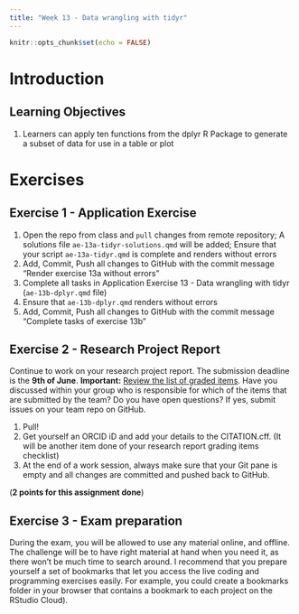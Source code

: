 ```yaml
---
title: "Week 13 - Data wrangling with tidyr"
---
```


<script defer data-domain="rbtl-fs22.github.io/website" src="https://plausible.io/js/plausible.js"></script>

```r
knitr::opts_chunk$set(echo = FALSE)
```

# Introduction

## Learning Objectives

1. Learners can apply ten functions from the dplyr R Package to generate a subset of data for use in a table or plot

# Exercises

## Exercise 1 - Application Exercise

1. Open the repo from class and `pull` changes from remote repository; A solutions file `ae-13a-tidyr-solutions.qmd` will be added; Ensure that your script `ae-13a-tidyr.qmd` is complete and renders without errors
2. Add, Commit, Push all changes to GitHub with the commit message "Render exercise 13a without errors"
3. Complete all tasks in Application Exercise 13 - Data wrangling with tidyr (`ae-13b-dplyr.qmd` file) 
4. Ensure that `ae-13b-dplyr.qmd` renders without errors
5. Add, Commit, Push all changes to GitHub with the commit message "Complete tasks of exercise 13b"

## Exercise 2 - Research Project Report

Continue to work on your research project report. The submission deadline is the **9th of June**. **Important:** [Review the list of graded items](https://github.com/rbtl-fs22/research-project-template#grading). Have you discussed within your group who is responsible for which of the items that are submitted by the team? Do you have open questions? If yes, submit issues on your team repo on GitHub. 

1. Pull!
2. Get yourself an ORCID iD and add your details to the CITATION.cff. (It will be another item done of your research report grading items checklist)
3. At the end of a work session, always make sure that your Git pane is empty and all changes are committed and pushed back to GitHub.

(**2 points for this assignment done**)

## Exercise 3 - Exam preparation

During the exam, you will be allowed to use any material online, and offline. The challenge will be to have right material at hand when you need it, as there won't be much time to search around. I recommend that you prepare yourself a set of bookmarks that let you access the live coding and programming exercises easily. For example, you could create a bookmarks folder in your browser that contains a bookmark to each project on the RStudio Cloud).






